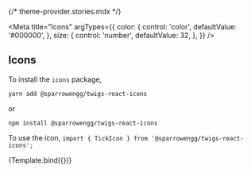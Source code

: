 {/* theme-provider.stories.mdx */}



<Meta
  title="Icons"
  argTypes={{
    color: {
      control: 'color',
      defaultValue: '#000000',
    },
    size: {
      control: 'number',
      defaultValue: 32,
    },
  }}
/>

## Icons

To install the `icons` package,

`yarn add @sparrowengg/twigs-react-icons`

or

`npm install @sparrowengg/twigs-react-icons`

To use the icon,
`import { TickIcon } from '@sparrowengg/twigs-react-icons';`

<Story name="Default">{Template.bind({})}</Story>
